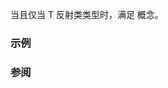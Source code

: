 {{cpp/experimental/reflect/title|Record}}
{{cpp/experimental/reflect/navbar}}
{{ddcl | since=reflection_ts | header=experimental/reflect | 1=
template&lt; class T &gt;
concept Record = Type&lt;T&gt; &amp;&amp; Scope&lt;T&gt; &amp;&amp; /* 见下文 */;
}}

当且仅当 T 反射类类型时，满足 {{tt|Record}} 概念。

===示例===
{{todo|examples}}

===参阅===
{{todo|templatization}}